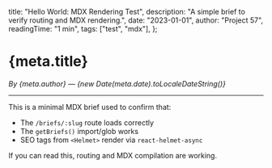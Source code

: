  title: "Hello World: MDX Rendering Test",
  description: "A simple brief to verify routing and MDX rendering.",
  date: "2023-01-01",
  author: "Project 57",
  readingTime: "1 min",
  tags: ["test", "mdx"],
};

# {meta.title}

*By {meta.author} — {new Date(meta.date).toLocaleDateString()}*

---

This is a minimal MDX brief used to confirm that:

- The `/briefs/:slug` route loads correctly
- The `getBriefs()` import/glob works
- SEO tags from `<Helmet>` render via `react-helmet-async`

If you can read this, routing and MDX compilation are working.
